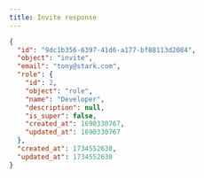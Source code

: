 ```yaml
---
title: Invite response
---
```


```json title="JSON Response"
{
  "id": "9dc1b356-6397-41d6-a177-bf88113d2084",
  "object": "invite",
  "email": "tony@stark.com",
  "role": {
    "id": 2,
    "object": "role",
    "name": "Developer",
    "description": null,
    "is_super": false,
    "created_at": 1690330767,
    "updated_at": 1690330767
  },
  "created_at": 1734552630,
  "updated_at": 1734552630
}
```
